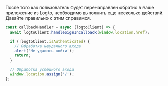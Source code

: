 После того как пользователь будет перенаправлен обратно в ваше приложение из Logto, необходимо выполнить еще несколько действий. Давайте правильно с этим справимся.

```js title="pages/Callback.js"
const callbackHandler = async (logtoClient) => {
  await logtoClient.handleSignInCallback(window.location.href);

  if (!logtoClient.isAuthenticated) {
    // Обработка неудачного входа
    alert('Не удалось войти');
    return;
  }

  // Обработка успешного входа
  window.location.assign('/');
};
```

